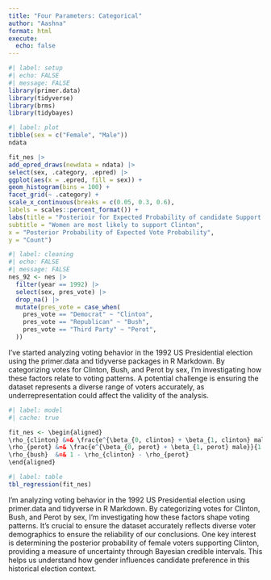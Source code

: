 ```yaml
---
title: "Four Parameters: Categorical"
author: "Aashna"
format: html
execute:
  echo: false
---
```


```r
#| label: setup 
#| echo: FALSE 
#| message: FALSE
library(primer.data)
library(tidyverse)
library(brms)
library(tidybayes)
```


```r
#| label: plot
tibble(sex = c("Female", "Male"))
ndata

fit_nes |> 
add_epred_draws(newdata = ndata) |> 
select(sex, .category, .epred) |>
ggplot(aes(x = .epred, fill = sex)) + 
geom_histogram(bins = 100) + 
facet_grid(~ .category) + 
scale_x_continuous(breaks = c(0.05, 0.3, 0.6), 
labels = scales::percent_format()) + 
labs(title = "Posterioir for Expected Probability of candidate Support Among Women", 
subtitle = "Women are most likely to support Clinton", 
x = "Posterior Probability of Expected Vote Probability", 
y = "Count")

```


```r
#| label: cleaning
#| echo: FALSE 
#| message: FALSE
nes_92 <- nes |> 
  filter(year == 1992) |> 
  select(sex, pres_vote) |> 
  drop_na() |> 
  mutate(pres_vote = case_when(
    pres_vote == "Democrat" ~ "Clinton",
    pres_vote == "Republican" ~ "Bush",
    pres_vote == "Third Party" ~ "Perot",
  ))
```

I've started analyzing voting behavior in the 1992 US Presidential election using the primer.data and tidyverse packages in R Markdown. By categorizing votes for Clinton, Bush, and Perot by sex, I'm investigating how these factors relate to voting patterns. A potential challenge is ensuring the dataset represents a diverse range of voters accurately, as underrepresentation could affect the validity of the analysis.

```r
#| label: model
#| cache: true

fit_nes <- \begin{aligned}
\rho_{clinton} &=& \frac{e^{\beta_{0, clinton} + \beta_{1, clinton} male}}{1 + e^{\beta_{0, clinton} + \beta_{1, clinton} male}}\\
\rho_{perot} &=& \frac{e^{\beta_{0, perot} + \beta_{1, perot} male}}{1 + e^{\beta_{0, perot} + \beta_{1, perot} male}}\\
\rho_{bush}  &=& 1 - \rho_{clinton} - \rho_{perot}
\end{aligned}

```

```r
#| label: table
tbl_regression(fit_nes)
```


I'm analyzing voting behavior in the 1992 US Presidential election using primer.data and tidyverse in R Markdown. By categorizing votes for Clinton, Bush, and Perot by sex, I'm investigating how these factors shape voting patterns. It's crucial to ensure the dataset accurately reflects diverse voter demographics to ensure the reliability of our conclusions. One key interest is determining the posterior probability of female voters supporting Clinton, providing a measure of uncertainty through Bayesian credible intervals. This helps us understand how gender influences candidate preference in this historical election context.





